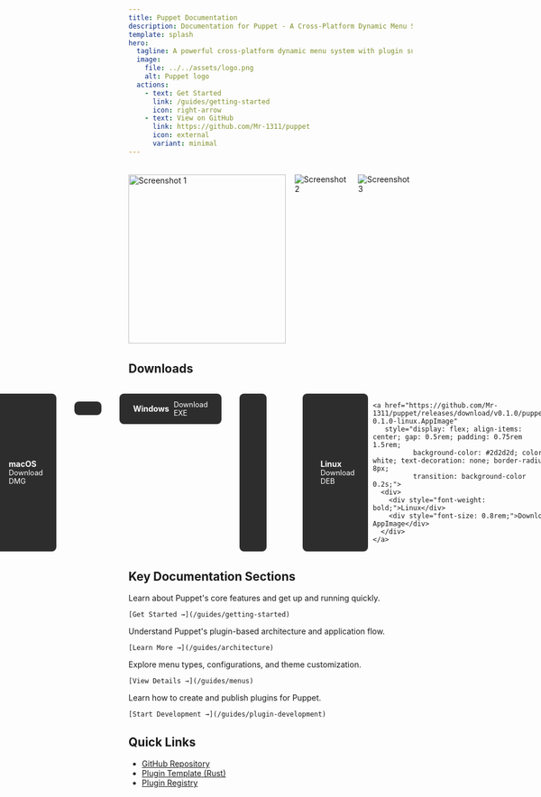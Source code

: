 ```yaml
---
title: Puppet Documentation
description: Documentation for Puppet - A Cross-Platform Dynamic Menu System
template: splash
hero:
  tagline: A powerful cross-platform dynamic menu system with plugin support
  image:
    file: ../../assets/logo.png
    alt: Puppet logo
  actions:
    - text: Get Started
      link: /guides/getting-started
      icon: right-arrow
    - text: View on GitHub
      link: https://github.com/Mr-1311/puppet
      icon: external
      variant: minimal
---
```



<div style="display: flex; justify-content: center; gap: 1rem; margin: 2rem 0;">
  <div style="width: 300px; height: 300px;">
    <img src="/src/assets/img1.png" alt="Screenshot 1" style="width: 100%; height: 100%; object-fit: cover;" />
  </div>
  <img src="/src/assets/img2.png" alt="Screenshot 2" style="max-width: 33%;" />
  <img src="/src/assets/img3.png" alt="Screenshot 3" style="max-width: 33%;" />
</div>

## Downloads

<div style="display: flex; justify-content: center; gap: 2rem; margin: 2rem 0;">
  <a href="https://github.com/Mr-1311/puppet/releases/download/v0.1.0/puppet-0.1.0-macos.dmg" 
     style="display: flex; align-items: center; gap: 0.5rem; padding: 0.75rem 1.5rem; 
            background-color: #2d2d2d; color: white; text-decoration: none; border-radius: 8px;
            transition: background-color 0.2s;">
    <svg width="24" height="24" viewBox="0 0 24 24" fill="none" xmlns="http://www.w3.org/2000/svg">
      <path d="M18.71 19.5C17.88 20.74 17 21.95 15.66 21.97C14.32 22 13.89 21.18 12.37 21.18C10.84 21.18 10.37 21.95 9.09998 22C7.78998 22.05 6.79998 20.68 5.95998 19.47C4.24998 17 2.93998 12.45 4.69998 9.39C5.56998 7.87 7.12998 6.91 8.81998 6.88C10.1 6.86 11.32 7.75 12.11 7.75C12.89 7.75 14.37 6.68 15.92 6.84C16.57 6.87 18.39 7.1 19.56 8.82C19.47 8.88 17.39 10.1 17.41 12.63C17.44 15.65 20.06 16.66 20.09 16.67C20.06 16.74 19.67 18.11 18.71 19.5ZM13 3.5C13.73 2.67 14.94 2.04 15.94 2C16.07 3.17 15.6 4.35 14.9 5.19C14.21 6.04 13.07 6.7 11.95 6.61C11.8 5.46 12.36 4.26 13 3.5Z" fill="white"/>
    </svg>
    <div>
      <div style="font-weight: bold;">macOS</div>
      <div style="font-size: 0.8rem;">Download DMG</div>
    </div>
  </a>

  <a href="https://github.com/Mr-1311/puppet/releases/download/v0.1.0/puppet-0.1.0-windows-setup.exe"
     style="display: flex; align-items: center; gap: 0.5rem; padding: 0.75rem 1.5rem;
            background-color: #2d2d2d; color: white; text-decoration: none; border-radius: 8px;
            transition: background-color 0.2s;">
    <svg width="24" height="24" viewBox="0 0 24 24" fill="none" xmlns="http://www.w3.org/2000/svg">
      <path d="M3 5.75L10.5 4.87V11.5H3V5.75ZM11.5 4.72L21 3.5V11.5H11.5V4.72ZM3 12.5H10.5V19.13L3 18.25V12.5ZM11.5 19.28V12.5H21V20.5L11.5 19.28Z" fill="white"/>
    </svg>
    <div>
      <div style="font-weight: bold;">Windows</div>
      <div style="font-size: 0.8rem;">Download EXE</div>
    </div>
  </a>

  <div style="display: flex; gap: 0.5rem;">
    <a href="https://github.com/Mr-1311/puppet/releases/download/v0.1.0/puppet-0.1.0-linux.deb"
       style="display: flex; align-items: center; gap: 0.5rem; padding: 0.75rem 1.5rem;
              background-color: #2d2d2d; color: white; text-decoration: none; border-radius: 8px;
              transition: background-color 0.2s;">
      <svg width="24" height="24" viewBox="0 0 24 24" fill="none" xmlns="http://www.w3.org/2000/svg">
        <path d="M12.504 0c-.155 0-.315.008-.48.021-4.226.333-3.105 4.807-3.17 6.298-.076 1.092-.3 1.953-1.05 3.02-.885 1.051-2.127 2.75-2.716 4.521-.278.832-.41 1.684-.287 2.489a.424.424 0 0 0-.11.135c-.26.268-.45.6-.663.839-.199.199-.485.267-.797.4-.313.136-.658.269-.864.68-.09.189-.136.394-.132.602 0 .199.027.4.055.536.058.399.116.728.04.97-.249.68-.28 1.145-.106 1.484.174.334.535.47.94.601.81.2 1.91.135 2.774.6.926.466 1.866.67 2.616.47.526-.116.97-.464 1.208-.946.587.14 1.147.27 1.726.27 1.14 0 2.06-.232 2.815-.668a.5.5 0 0 0 .12.087c.313.2.658.248.968.248.658 0 1.287-.268 1.902-.67.614-.4 1.187-.806 1.618-1.404 0 0 .299-.47.486-.685.34-.334.487-.67.487-1.006.0-1.629-4.381-5.024-4.381-5.024.213-3.05.313-4.263.313-4.263 0 0 .4-.979 1.209-1.355 0 0-.473.605-.473 1.203 0 0 3.062-4.879 3.062-4.879v.135c0 .334-.373.605-.532.872-.532.872-5.106 7.764-5.106 7.764.848-6.422 3.832-8.41 3.832-8.41h.135c-.4.203-.736.469-.864.605C16.157.472 14.441.007 12.534.007v-.007h-.03zm1.532 1.485c-.313.201-.633.535-.633.535 1.187.53 2.632 2.088 2.632 2.088l-1.006-.536c.267.334.54.7.668 1.07.313.736.424 1.687.424 3.172 0 .402-.09 1.599-.09 1.599 0 .2-.09.47-.09.47 0 .333.09.603.09.603.094 2.219.663 3.474.663 3.474 0 0 .001-4.164-.38-5.547-.381-1.405-.993-2.275-1.437-2.677.363.334.861.869 1.143 1.203 1.386 1.726 2.158 3.88 2.158 5.27 0 .466-.053.936-.156 1.398a7.64 7.64 0 0 1-.4 1.187c-.477 1.07-1.327 1.92-2.037 2.355.848-.535 1.827-1.338 2.32-2.088.712-1.09.831-2.489.831-4.127 0-3.927-3.382-7.316-3.382-7.316s-.466 1.92-.466 2.99c-.506-1.537-1.503-3.556-1.503-3.556l.448.203c-.495-1.124-1.939-2.316-1.939-2.316l.6.4c-1.83-2.009-4.865-1.951-4.865-1.951z" fill="white"/>
      </svg>
      <div>
        <div style="font-weight: bold;">Linux</div>
        <div style="font-size: 0.8rem;">Download DEB</div>
      </div>
    </a>

    <a href="https://github.com/Mr-1311/puppet/releases/download/v0.1.0/puppet-0.1.0-linux.AppImage"
       style="display: flex; align-items: center; gap: 0.5rem; padding: 0.75rem 1.5rem;
              background-color: #2d2d2d; color: white; text-decoration: none; border-radius: 8px;
              transition: background-color 0.2s;">
      <div>
        <div style="font-weight: bold;">Linux</div>
        <div style="font-size: 0.8rem;">Download AppImage</div>
      </div>
    </a>
  </div>
</div>

## Key Documentation Sections

<CardGrid stagger>
  <Card title="Getting Started" icon="rocket">
    Learn about Puppet's core features and get up and running quickly.
    
    [Get Started →](/guides/getting-started)
  </Card>
  <Card title="Architecture" icon="puzzle">
    Understand Puppet's plugin-based architecture and application flow.
    
    [Learn More →](/guides/architecture)
  </Card>
  <Card title="Menus" icon="list">
    Explore menu types, configurations, and theme customization.
    
    [View Details →](/guides/menus)
  </Card>
  <Card title="Plugin Development" icon="setting">
    Learn how to create and publish plugins for Puppet.
    
    [Start Development →](/guides/plugin-development)
  </Card>
</CardGrid>

## Quick Links

- [GitHub Repository](https://github.com/Mr-1311/puppet)
- [Plugin Template (Rust)](https://github.com/Mr-1311/plugin_template_rust)
- [Plugin Registry](https://github.com/Mr-1311/puppet-plugins)
